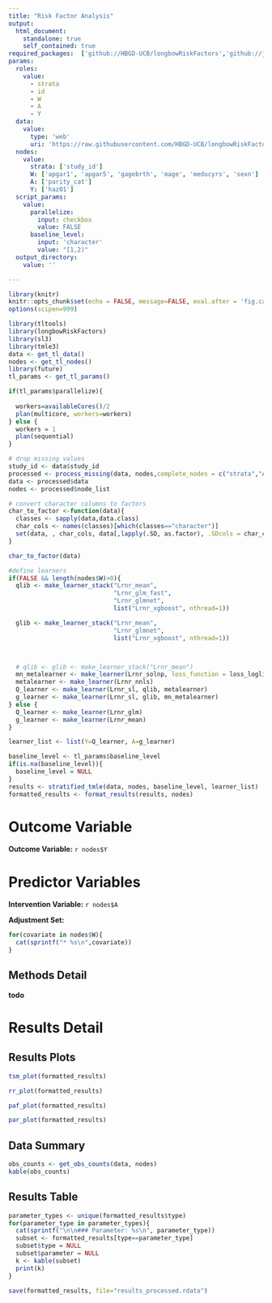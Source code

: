 ```yaml
---
title: "Risk Factor Analysis"
output: 
  html_document:
    standalone: true
    self_contained: true
required_packages:  ['github://HBGD-UCB/longbowRiskFactors','github://jeremyrcoyle/skimr@vector_types', 'github://tlverse/delayed']
params:
  roles:
    value:
      - strata
      - id
      - W
      - A
      - Y
  data: 
    value: 
      type: 'web'
      uri: 'https://raw.githubusercontent.com/HBGD-UCB/longbowRiskFactors/master/inst/sample_data/birthwt_data.csv'
  nodes:
    value:
      strata: ['study_id']
      W: ['apgar1', 'apgar5', 'gagebrth', 'mage', 'meducyrs', 'sexn']
      A: ['parity_cat']
      Y: ['haz01']
  script_params:
    value:
      parallelize:
        input: checkbox
        value: FALSE
      baseline_level:
        input: 'character'
        value: "[1,2)"
  output_directory:
    value: ''

---
```


```r
library(knitr)
knitr::opts_chunk$set(echo = FALSE, message=FALSE, eval.after = 'fig.cap')
options(scipen=999)
```

```r
library(tltools)
library(longbowRiskFactors)
library(sl3)
library(tmle3)
data <- get_tl_data()
nodes <- get_tl_nodes()
library(future)
tl_params <- get_tl_params()

if(tl_params$parallelize){
  
  workers=availableCores()/2
  plan(multicore, workers=workers)
} else {
  workers = 1
  plan(sequential)
}


```

```r

# drop missing values
study_id <- data$study_id
processed <- process_missing(data, nodes,complete_nodes = c("strata","A","Y"))
data <- processed$data
nodes <- processed$node_list

# convert character columns to factors
char_to_factor <-function(data){
  classes <- sapply(data,data.class)
  char_cols <- names(classes)[which(classes=="character")]
  set(data, , char_cols, data[,lapply(.SD, as.factor), .SDcols = char_cols])
}

char_to_factor(data)

#define learners
if(FALSE && length(nodes$W)>0){
  qlib <- make_learner_stack("Lrnr_mean",
                             "Lrnr_glm_fast",
                             "Lrnr_glmnet",
                             list("Lrnr_xgboost", nthread=1))

  glib <- make_learner_stack("Lrnr_mean",
                             "Lrnr_glmnet",
                             list("Lrnr_xgboost", nthread=1))



  # qlib <- glib <- make_learner_stack("Lrnr_mean")
  mn_metalearner <- make_learner(Lrnr_solnp, loss_function = loss_loglik_multinomial, learner_function = metalearner_linear_multinomial)
  metalearner <- make_learner(Lrnr_nnls)
  Q_learner <- make_learner(Lrnr_sl, qlib, metalearner)
  g_learner <- make_learner(Lrnr_sl, glib, mn_metalearner)
} else {
  Q_learner <- make_learner(Lrnr_glm)
  g_learner <- make_learner(Lrnr_mean)
}

learner_list <- list(Y=Q_learner, A=g_learner)
```

```r
baseline_level <- tl_params$baseline_level
if(is.na(baseline_level)){
  baseline_level = NULL
}
results <- stratified_tmle(data, nodes, baseline_level, learner_list)
formatted_results <- format_results(results, nodes)
```

# Outcome Variable

**Outcome Variable:** `r nodes$Y`

# Predictor Variables

**Intervention Variable:** `r nodes$A`

**Adjustment Set:**

```r
for(covariate in nodes$W){
  cat(sprintf("* %s\n",covariate))
}
```

## Methods Detail

**todo**

# Results Detail

## Results Plots
```r
tsm_plot(formatted_results)
```

```r
rr_plot(formatted_results)
```

```r
paf_plot(formatted_results)
```

```r
par_plot(formatted_results)
```

## Data Summary
```r
obs_counts <- get_obs_counts(data, nodes)
kable(obs_counts)
```

## Results Table
```r
parameter_types <- unique(formatted_results$type)
for(parameter_type in parameter_types){
  cat(sprintf("\n\n### Parameter: %s\n", parameter_type))
  subset <- formatted_results[type==parameter_type]
  subset$type = NULL
  subset$parameter = NULL
  k <- kable(subset)
  print(k)
}
```

```r
save(formatted_results, file="results_processed.rdata")
```
